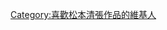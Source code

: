 {{Userbox
  |border-c = #000000
  |border-s = 1
  |id-c     = #cc0000
  |id-s     = 
  |id-fc    = #ffffff
  |info-c   = #ffffff
  |info-s   = 10
  |info-fc  = #000000
  |id       = {{lang|ja|松本<br>清張}}
  |info     = 這個用戶喜歡'''[[松本清張]]'''的作品。
}}

[[Category:喜歡松本清張作品的維基人]]